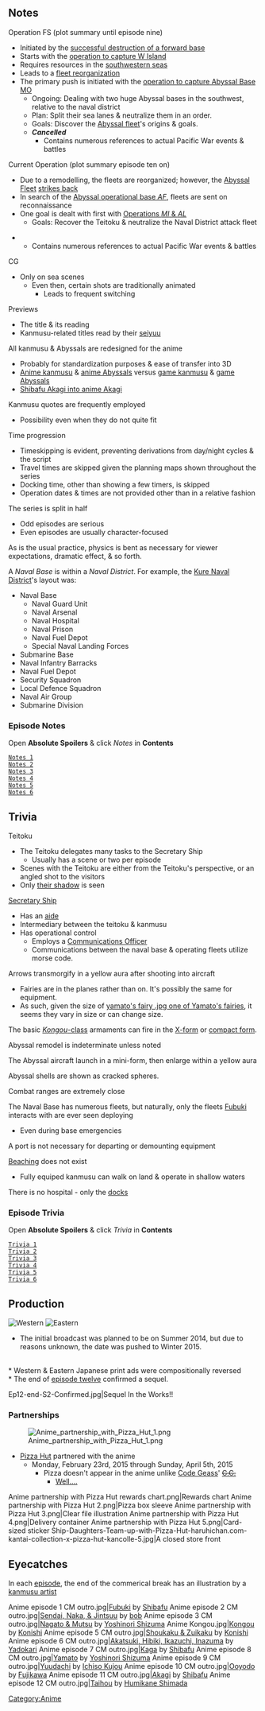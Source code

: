 ==Notes==
Operation FS (plot summary until episode nine)
* Initiated by the [[Anime/Episodes#Episode 1|successful destruction of a forward base]]
* Starts with the [[Anime/Episodes#Episode 3|operation to capture W Island]]
* Requires resources in the [[Anime/Episodes#Episode 4|southwestern seas]]
* Leads to a [[Anime/Episodes#Episode 5|fleet reorganization]]
* The primary push is initiated with the [[Anime/Episodes#Episode 7|operation to capture Abyssal Base MO]]
** Ongoing: Dealing with two huge Abyssal bases in the southwest, relative to the naval district
** Plan: Split their sea lanes & neutralize them in an order.
** Goals: Discover the [[Enemy vessel|Abyssal fleet]]'s origins & goals.
** '''''Cancelled'''''
*** Contains numerous references to actual Pacific War events & battles


Current Operation (plot summary episode ten on)
*	Due to a remodelling, the fleets are reorganized; however, the [[Anime/Characters#Abyssal Fleet|Abyssal Fleet]]	[[Anime/Episodes#Episode 9|strikes back]]
*	In search of the [[Anime/Episodes#Episode 10|Abyssal operational base ''AF'']], fleets are sent on reconnaissance
*	One goal is dealt with first with [[Anime/Episodes#Episode 11|Operations ''MI'' & ''AL'']]
** Goals: Recover the Teitoku & neutralize the Naval District attack fleet
<!-- *		[[Anime/Episodes#Episode 12|		]]  -->
*** Contains numerous references to actual Pacific War events & battles


CG
* Only on sea scenes
** Even then, certain shots are traditionally animated
*** Leads to frequent switching


Previews
* The title & its reading
* Kanmusu-related titles read by their [[Anime/Staff %26 Cast#Cast|seiyuu]]


All kanmusu & Abyssals are redesigned for the anime
* Probably for standardization purposes & ease of transfer into 3D
* [[Anime/Characters#Naval Base|Anime kanmusu]] & [[Anime/Characters#Abyssal Fleet|anime Abyssals]] versus [[Ship List (Image)|game kanmusu]] & [[Enemy Vessel|game Abyssals]]
* [https://danbooru.donmai.us/posts/1917133 Shibafu Akagi into anime Akagi]


Kanmusu quotes are frequently employed
* Possibility even when they do not quite fit


Time progression
* Timeskipping is evident, preventing derivations from day/night cycles & the script
* Travel times are skipped given the planning maps shown throughout the series
* Docking time, other than showing a few timers, is skipped
* Operation dates & times are not provided other than in a relative fashion


The series is split in half
* Odd episodes are serious
* Even episodes are usually character-focused


As is the usual practice, physics is bent as necessary for viewer expectations, dramatic effect, & so forth.


A ''Naval Base'' is within a ''Naval District''. For example, the [[wikipedia:Kure_Naval_District|Kure Naval District]]'s layout was:
* Naval Base
** Naval Guard Unit
** Naval Arsenal
** Naval Hospital
** Naval Prison
** Naval Fuel Depot
** Special Naval Landing Forces
* Submarine Base
* Naval Infantry Barracks
* Naval Fuel Depot
* Security Squadron
* Local Defence Squadron
* Naval Air Group
* Submarine Division
{{clear}}


===Episode Notes===
Open '''Absolute Spoilers''' & click ''Notes'' in '''Contents'''
 [[Anime/Episodes#Strategy|Notes  1]]
 [[Anime/Episodes#Strategy 2|Notes  2]]
 [[Anime/Episodes#Strategy 3|Notes  3]]
 [[Anime/Episodes#Strategy 4|Notes  4]]
 [[Anime/Episodes#Strategy 5|Notes  5]]
 [[Anime/Episodes#Strategy 6|Notes  6]]
<!--  [[Anime/Episodes#Strategy 7|Notes  7]]
 [[Anime/Episodes#Strategy 8|Notes  8]]
 [[Anime/Episodes#Strategy 9|Notes  9]]
 [[Anime/Episodes#Strategy 10|Notes  10]] -->
{{clear}}




==Trivia==
Teitoku
* The Teitoku delegates many tasks to the Secretary Ship
** Usually has a scene or two per episode
* Scenes with the Teitoku are either from the Teitoku's perspective, or an angled shot to the visitors
* Only [http://kancolle.wikia.com/wiki/File:Anime_episode_1_Teitoku.jpg their shadow] is seen


[[Anime/Characters#Nagato|Secretary Ship]]
* Has an [[Anime/Characters#Mutsu|aide]]
* Intermediary between the teitoku & kanmusu
* Has operational control
** Employs a [[Anime/Characters#Ooyodo|Communications Officer]]
** Communications between the naval base & operating fleets utilize morse code.


Arrows transmorgify in a yellow aura after shooting into aircraft
* Fairies are in the planes rather than on. It's possibly the same for equipment.
* As such, given the size of [http://anime yamato's fairy .jpg one of Yamato's fairies], it seems they vary in size or can change size.


The basic [[:Category:Kongou Class|''Kongou''-class]] armaments can fire in the [[Hiei/Gallery|X-form]] or [[Haruna/Gallery|compact form]].


Abyssal remodel is indeterminate unless noted


The Abyssal aircraft launch in a mini-form, then enlarge within a yellow aura


Abyssal shells are shown as cracked spheres.


Combat ranges are extremely close


The Naval Base has numerous fleets, but naturally, only the fleets [[Anime/Characters#Fubuki|Fubuki]] interacts with are ever seen deploying
* Even during base emergencies


A port is not necessary for departing or demounting equipment


[[Wikipedia:Beaching_(nautical)|Beaching]] does not exist
* Fully equiped kanmusu can walk on land & operate in shallow waters


There is no hospital - only the [[Docking|docks]]
{{clear}}


===Episode Trivia===
Open '''Absolute Spoilers''' & click ''Trivia'' in '''Contents'''
 [[Anime/Episodes#Strategy|Trivia  1]]
 [[Anime/Episodes#Strategy 2|Trivia  2]]
 [[Anime/Episodes#Strategy 3|Trivia  3]]
 [[Anime/Episodes#Strategy 4|Trivia  4]]
 [[Anime/Episodes#Strategy 5|Trivia  5]]
 [[Anime/Episodes#Strategy 6|Trivia  6]]
<!-- [[Anime/Episodes#Strategy 7|Trivia  7]]
 [[Anime/Episodes#Strategy 8|Trivia  8]]
 [[Anime/Episodes#Strategy 9|Trivia  9]]
 [[Anime/Episodes#Strategy 10|Trivia  10]] -->
{{clear}}




==Production==
[[File:Western Japan print ad.jpg|thumb|left|Western]]
[[File:Eastern Japan print ad.jpg|thumb|right|Eastern]]
* The initial broadcast was planned to be on Summer 2014, but due to reasons unknown, the date was pushed to Winter 2015.
<br />
* Western & Eastern Japanese print ads were compositionally reversed
<br />
* The end of [[Anime/Episodes#Episode 12|episode twelve]] confirmed a sequel.
<gallery spacing="small" bordercolor="transparent" captionalign="center" hideaddbutton="true">
Ep12-end-S2-Confirmed.jpg|Sequel In the Works!!
</gallery>
{{clear}}


===Partnerships===
[[File:Anime partnership with Pizza Hut 1.png|thumb|right]]
* [https://kancolle.pzh.jp Pizza Hut] partnered with the anime
** Monday, February 23rd, 2015 through Sunday, April 5th, 2015
*** Pizza doesn't appear in the anime unlike [http://codegeass.wikia.com/wiki/Code_Geass_Wiki Code Geass]' <s>[https://danbooru.donmai.us/posts/97407 C.C.]</s>
**** [http://kancolle.wikia.com/wiki/Talk:Anime/@comment-UvebeenHAZED-20150225062056/@comment-Ether_Real-20150306073821?permalink=198180#comm-198180 Well....] 
<gallery spacing="small" bordercolor="transparent" captionalign="center" hideaddbutton="true">
Anime partnership with Pizza Hut rewards chart.png|Rewards chart
Anime partnership with Pizza Hut 2.png|Pizza box sleeve
Anime partnership with Pizza Hut 3.png|Clear file illustration
Anime partnership with Pizza Hut 4.png|Delivery container
Anime partnership with Pizza Hut 5.png|Card-sized sticker
Ship-Daughters-Team-up-with-Pizza-Hut-haruhichan.com-kantai-collection-x-pizza-hut-kancolle-5.jpg|A closed store front
</gallery>
{{clear}}




==Eyecatches== <!-- https://danbooru.donmai.us/pools/9640 -->
In each [[Anime/Episodes|episode]], the end of the commerical break has an illustration by a [[Glossary#List of vessels by artist|kanmusu artist]]
<gallery spacing="small" bordercolor="transparent" captionalign="center" hideaddbutton="true">
Anime episode 1 CM outro.jpg|[[Fubuki]] by [[Glossary#List of vessels by artist|Shibafu]]
Anime episode 2 CM outro.jpg|[[:Category:Sendai Class|Sendai, Naka, & Jintsuu]] by [[Glossary#List of vessels by artist|bob]]
Anime episode 3 CM outro.jpg|[[:Category:Nagato Class|Nagato & Mutsu]] by [[Glossary#List of vessels by artist|Yoshinori Shizuma]]
Anime Kongou.jpg|[[Kongou]] by [[Glossary#List of vessels by artist|Konishi]]
Anime episode 5 CM outro.jpg|[[:Category:Shōkaku Class|Shoukaku & Zuikaku]] by [[Glossary#List of vessels by artist|Konishi]]
Anime episode 6 CM outro.jpg|[[:Category:Akatsuki Class|Akatsuki, Hibiki, Ikazuchi, Inazuma]] by [[Glossary#List of vessels by artist|Yadokari]]   
Anime episode 7 CM outro.jpg|[[Kaga]] by [[Glossary#List of vessels by artist|Shibafu]]
Anime episode 8 CM outro.jpg|[[Yamato]] by [[Glossary#List of vessels by artist|Yoshinori Shizuma]]
Anime episode 9 CM outro.jpg|[[Yuudachi]] by [[Glossary#List of vessels by artist|Ichiso Kujou]] 
Anime episode 10 CM outro.jpg|[[Ooyodo]] by [[Glossary#List of vessels by artist|Fujikawa]]
Anime episode 11 CM outro.jpg|[[Akagi]] by [[Glossary#List of vessels by artist|Shibafu]]
Anime episode 12 CM outro.jpg|[[Taihou]] by [[glossary#list of vessels by artist|Humikane Shimada]]
</gallery>
{{clear}}


{{AnimePortal‎‎}}
[[Category:Anime]]